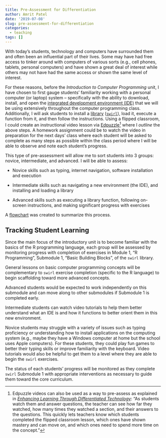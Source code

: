 ```yaml
---
title: Pre-Assessment for Differentiation
author: Amrit Patel
date: '2019-07-08'
slug: pre-assessment-for-differentiation
categories:
  - teaching
tags: []
---
```


With today's students, technology and computers have surrounded them and often been an influential part of their lives. Some may have had free access to tinker around with computers of various sorts (e.g., cell phones, tablets, personal computers) and have shown a great deal of interest while others may not have had the same access or shown the same level of interest.

For these reasons, before the *Introduction to Computer Programming* unit, I have chosen to first gauge students' familiarity working with a personal computer (or laptop) system -- specifically with the ability to download, install, and open the [integrated development environment (IDE)](https://en.wikipedia.org/wiki/Integrated_development_environment) that we will be using extensively throughout the computer programming class. Additionally, I will ask students to install a [library](https://en.wikipedia.org/wiki/Library_(computing)) ([`swirl`](https://swirlstats.com/)), load it, execute a function from it, and then follow the instructions. Using a flipped classroom, I could create an instructional video lesson via [Edpuzzle](https://edpuzzle.com/)[^1] where I *outline* the above steps. A homework assignment could be to watch the video in preparation for the next days' class where each student will be asked to complete as many steps as possible within the class period where I will be able to observe and note each student's progress. 

[^1]: Edpuzzle videos can also be used as a way to pre-assess as explained in [*Enhancing Learning Through Differentiated Technology*](https://www.edutopia.org/blog/enhanced-learning-through-differentiated-technology-julie-stern): "As students watch them and answer questions, the teacher can see how far they watched, how many times they watched a section, and their answers to the questions. This quickly lets teachers know which students completed the flipped classroom lesson, which ones have shown mastery and can move on, and which ones need to spend more time on the concept."

This type of pre-assessment will allow me to sort students into 3 groups: novice, intermediate, and advanced. I will be able to assess:

- Novice skills such as typing, internet navigation, software installation and execution

- Intermediate skills such as navigating a new environment (the IDE), and installing and loading a library

- Advanced skills such as executing a library function, following on-screen instructions, and making significant progress with exercises

A [flowchart](https://mermaidjs.github.io/mermaid-live-editor/#/view/eyJjb2RlIjoiZ3JhcGggVERcbkFbQ29tcHV0ZXIgcHJvZ3JhbW1pbmcgYmFzaWNzXSAtLT58SW5zdHJ1Y3Rpb25hbCB2aWRlbyB2aWEgRWRwdXp6bGUgb3V0bGluaW5nIHN0ZXBzIG9uIGhvdyB0byBiZSBhYmxlIHRvIHJ1biAnc3dpcmwnfCBCKFN0dWRlbnRzIGF0dGVtcHQgdG8gcnVuICdzd2lybCcpXG5CIC0tPiBDe1NvcnQgcHJlLWFzc2Vzc21lbnQgcmVzdWx0c31cbkMgLS0-fE5vdmljZXwgRFtDYW4gZG93bmxvYWQvaW5zdGFsbC9ydW4gSURFXVxuQyAtLT58SW50ZXJtZWRpYXRlfCBFW0NhbiBkb3dubG9hZC9pbnN0YWxsL3J1biBsaWJyYXJ5XVxuQyAtLT58QWR2YW5jZWR8IEZbTWFrZXMgc2lnbmlmaWNhbnQgcHJvZ3Jlc3Mgdy8gJ3N3aXJsJyBleGVyY2lzZXNdXG5ELS0-fE5lZWRzIHR5cGluZyBhbmQgSURFIGhlbHB8R1tJbnRlcmFjdGl2ZSBnYW1lcyBhbmQgdmlkZW8gdHV0b3JpYWxzXVxuRS0tPnxOZWVkcyBJREUgaGVscHxIW1ZpZGVvIHR1dG9yaWFsXVxuRy0tPkZcbkgtLT5GXG4iLCJtZXJtYWlkIjp7InRoZW1lIjoiZGVmYXVsdCJ9fQ) was created to summarize this process.

## Tracking Student Learning

Since the main focus of the introductory unit is to become familiar with the basics of the R programming language, each group will be assessed by monitoring progress with completion of exercises in Module 1, "R Programming", Submodule 1, "Basic Building Blocks", of the `swirl` library.

General lessons on basic computer programming concepts will be complementary to `swirl` exercise completion (specific to the R language) to begin scaffolding toward more advanced concepts.

Advanced students would be expected to work independently on this submodule and can move along to other submodules if Submodule 1 is completed early.

Intermediate students can watch video tutorials to help them better understand what an IDE is and how it functions to better orient them in this new environment.

Novice students may struggle with a variety of issues such as typing proficiency or understanding how to install applications on the computing system (e.g., maybe they have a Windows computer at home but the school uses Apple computers). For these students, they could play fun games to better their typing skills or improve familiarity with the keyboard. Video tutorials would also be helpful to get them to a level where they are able to begin the `swirl` exercises.

The status of each students' progress will be monitored as they complete `swirl` Submodule 1 with appropriate interventions as necessary to guide them toward the core curriculum.